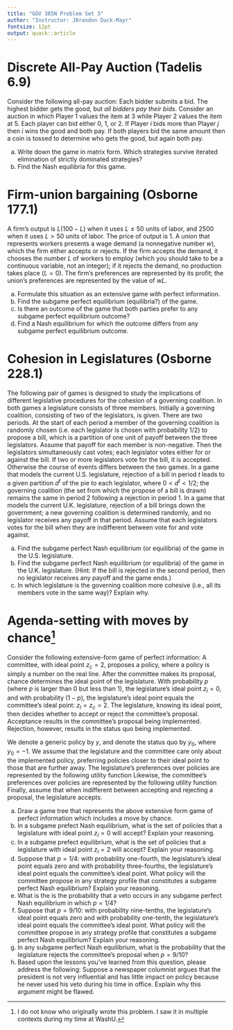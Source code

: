 ```yaml
---
title: "GOV 385N Problem Set 3"
author: "Instructor: JBrandon Duck-Mayr"
fontsize: 12pt
output: quack::article
---
```



# Discrete All-Pay Auction (Tadelis 6.9)

Consider the following all-pay auction:
Each bidder submits a bid.
The highest bidder gets the good, but *all bidders pay their bids*.
Consider an auction in which Player 1 values the item at 3 while Player 2 values the item at 5.
Each player can bid either 0, 1, or 2.
If Player $i$ bids more than Player $j$ then $i$ wins the good and both pay.
If both players bid the same amount then a coin is tossed to determine who gets the good, but again both pay.

a. Write down the game in matrix form. Which strategies survive iterated elimination of strictly dominated strategies?
b. Find the Nash equilibria for this game.

# Firm-union bargaining (Osborne 177.1)

A firm's output is $L(100 - L)$ when it uses $L \leq 50$ units of labor, and $2500$ when it uses $L > 50$ units of labor.
The price of output is $1$.
A union that represents workers presents a wage demand (a nonnegative number $w$), which the firm either accepts or rejects.
If the firm accepts the demand, it chooses the number $L$ of workers to employ (which you should take to be a continuous variable, not an integer); if it rejects the demand, no production takes place ($L = 0$).
The firm's preferences are represented by its profit; the union's preferences are represented by the value of $wL$.

a. Formulate this situation as an extensive game with perfect information.
b. Find the subgame perfect equilibrium (equilibria?) of the game.
c. Is there an outcome of the game that both parties prefer to any subgame perfect equilibrium outcome?
d. Find a Nash equilibrium for which the outcome differs from any subgame perfect equilibrium outcome.

# Cohesion in Legislatures (Osborne 228.1)

The following pair of games is designed to study the implications of different legislative procedures for the cohesion of a governing coalition.
In both games a legislature consists of three members.
Initially a governing coalition, consisting of two of the legislators, is given.
There are two periods.
At the start of each period a member of the governing coalition is randomly chosen (i.e. each legislator is chosen with probability $1/2$) to propose a bill, which is a partition of one unit of payoff between the three legislators.
Assume that payoff for each member is non-negative.
Then the legislators simultaneously cast votes; each legislator votes either for or against the bill.
If two or more legislators vote for the bill, it is accepted.
Otherwise the course of events differs between the two games.
In a game that models the current U.S. legislature, rejection of a bill in period $t$ leads to a given partition $d^t$ of the pie to each legislator, where $0 < d^t < 1/2$; the governing coalition (the set from which the propose of a bill is drawn) remains the same in period 2 following a rejection in period 1.
In a game that models the current U.K. legislature, rejection of a bill brings down the government; a new governing coalition is determined randomly, and no legislator receives any payoff in that period.
Assume that each legislators votes for the bill when they are indifferent between vote for and vote against.

a. Find the subgame perfect Nash equilibrium (or equilibria) of the game in the U.S. legislature.
b. Find the subgame perfect Nash equilibrium (or equilibria) of the game in the U.K. legislature. (Hint: If the bill is rejected in the second period, then no legislator receives any payoff and the game ends.)
c. In which legislature is the governing coalition more cohesive (i.e., all its members vote in the same way)? Explain why.

# Agenda-setting with moves by chance[^1]

Consider the following extensive-form game of perfect information:
A committee, with ideal point $z_c = 2$, proposes a policy, where a policy is simply a number on the real line.
After the committee makes its proposal, chance determines the ideal point of the legislature.
With probability $p$ (where $p$ is larger than 0 but less than 1), the legislature's ideal point $z_l = 0$, and with probability $(1-p)$, the legislature's ideal point equals the committee's ideal point: $z_l = z_c = 2$.
The legislature, knowing its ideal point, then decides whether to accept or reject the committee's proposal.
Acceptance results in the committee's proposal being implemented. Rejection, however, results in the status quo being implemented.

We denote a generic policy by $y$, and denote the status quo by $y_0$, where $y_0 = -1$.
We assume that the legislature and the committee care only about the implemented policy, preferring policies closer to their ideal point to those that are further away.
The legislature's preferences over policies are represented by the following utility function
\begin{align*}
u_l(y)=-|y-z_l|.
\end{align*}
Likewise, the committee's preferences over policies are represented by the following utility function
\begin{align*}
u_c(y)=-|y-z_c|.
\end{align*}
Finally, assume that when indifferent between accepting and rejecting a proposal, the legislature accepts.

a. Draw a game tree that represents the above extensive form game of perfect information which includes a move by chance.
b. In a subgame prefect Nash equilibrium, what is the set of policies that a legislature with ideal point $z_l = 0$ will accept? Explain your reasoning.
c. In a subgame prefect equilibrium, what is the set of policies that a legislature with ideal point $z_l = 2$ will accept? Explain your reasoning.
d. Suppose that $p = 1/4$: with probability one-fourth, the legislature's ideal point equals zero and with probability three-fourths, the legislature's ideal point equals the committee's ideal point. What policy will the committee propose in any strategy profile that constitutes a subgame perfect Nash equilibrium? Explain your reasoning.
e. What is the is the probability that a veto occurs in any subgame perfect Nash equilibrium in which $p = 1/4$?
f. Suppose that $p = 9/10$: with probability nine-tenths, the legislature's ideal point equals zero and with probability one-tenth, the legislature's ideal point equals the committee's ideal point. What policy will the committee propose in any strategy profile that constitutes a subgame perfect Nash equilibrium? Explain your reasoning.
g. In any subgame perfect Nash equilibrium, what is the probability that the legislature rejects the committee's proposal when $p = 9/10$?
h. Based upon the lessons you've learned from this question, please address the following: Suppose a newspaper columnist argues that the president is not very influential and has little impact on policy because he never used his veto during his time in office. Explain why this argument might be flawed.

[^1]: I do not know who originally wrote this problem.
      I saw it in multiple contexts during my time at WashU.
